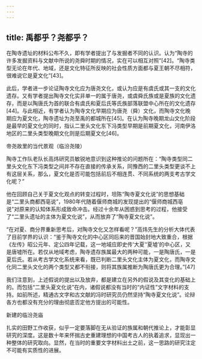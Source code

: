 ```yaml
---
---
---
```

title: 禹都乎？尧都乎？
---




在陶寺遗址的材料公布不久，即有学者提出了与发掘者不同的认识。认为“陶寺的许多发掘资料与文献中所说的尧舜时期的情况，实在可以相互对照”[42]。“陶寺类型无论在年代、地域，还是文化特征所反映的社会性质方面都与夏王朝不尽相符，很难说它是夏文化”[43]。

此后，学者进一步论证陶寺文化应为唐尧文化，或认为应是有虞氏或其一支的文化遗存。又有学者提出陶寺文化实非单一的属于唐尧，或虞舜氏族或是夏族的文化遗存，而是以陶唐氏为首的联合有虞氏和夏后氏等氏族部落联盟中心所在的文化遗存[44]。与此相近，有学者认为陶寺文化早期应为唐尧（舜）文化，而陶寺文化晚期应为夏文化，陶寺遗址为尧至禹的都城所在[45]。在认为陶寺晚期龙山文化阶段是最早的夏文化的同时，指认二里头文化东下冯类型早期是前期夏文化，河南伊洛地区的二里头类型晚期文化则是后期夏文化[46]。



帝尧故里的当代景观（临汾尧陵）



陶寺工作队老队长高炜研究员敏锐地意识到这种推论的问题所在：“陶寺类型同二里头文化东下冯类型之间并不存在直接的传承关系，同豫西的二里头类型更谈不上有这层关系，那么，夏文化是否可能包括前后不相连贯、不同系统的两支考古学文化呢？”

他在回顾自己关于夏文化观点的转变过程时，坦陈“陶寺夏文化说”的思想基础是“二里头商都西亳说”，1980年代随着偃师商城的发现提出的“偃师商城西亳说”对原来的认知体系形成致命冲击。经过十余年从困惑到思考的过程，他接受了“二里头遗址的主体为夏文化说”，从而放弃了“陶寺夏文化说”。

“在对夏、商分界重新思考后，对陶寺文化又怎样看呢？”高炜先生的分析大体代表了目前学界的认识：“鉴于陶寺文化的中心区同后来的晋国始封地大致重合，根据《左传》昭公元年、定公四年记载，这一地域应即史传‘大夏’‘夏墟’的中心区，又是唐墟所在。若仅从地域考虑，陶寺遗存族属最大的两种可能，一是陶唐氏，一是夏后氏。若从考古学文化系统来看，既已判断二里头文化主体为夏文化，而陶寺文化同二里头文化的两个类型又都不衔接，则将其族属推断为陶唐氏更为合理。”[47]

我们注意到，上述假说的提出以及放弃，都是建立在另外的假说及其变化的基础上的。而包括“二里头夏文化说”在内，诸假说都没有当时的“内证性”文字材料的支持。如前所述，精通古文字和古文献的冯时研究员仍然坚持“陶寺夏文化说”。论辩各方也都没有充分的理由彻底否定他方提出的可能性。



新建的临汾尧庙



扎实的田野工作收获，似乎一定要落脚在无从验证的族属和朝代推论上，才能彰显研究的深度。这是数十年来怀揣古史重建理想的中国考古人的执着追求，显现出一种整体的研究取向。显然，在当时的重要文字材料出土之前，这一思路的研究注定不可能有实质性的进展。